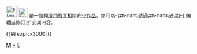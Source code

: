 <div class="notice metadata" id="stub" style="font-size: small;">[[File:Flag of Macau.svg|30px]]&nbsp;[[File:Nuvola apps edu miscellaneous.svg|25px]]&nbsp;'''{{PAGENAME}}'''是一個與[[:Category:澳門教育|澳門教育]]相關的[[Wikipedia:小作品|小作品]]。你可以-{zh-hant:透過;zh-hans:通过}-<span class="plainlinks">[{{fullurl:{{FULLPAGENAME}}|action=edit}} 编辑或修订]</span>扩充其内容。</div><includeonly>[[Category:澳門教育小作品|{{PAGENAME}}]]{{#ifexpr:{{PAGESIZE:{{FULLPAGENAME}}|R}}>3000|[[Category:字数已超过3000字节的小作品|{{PAGENAME}}]]}}</includeonly><noinclude>[[Category:中國教育小作品模板|M]]
[[Category:澳門教育小作品|*]][[Category:澳門模板|E]]</noinclude>